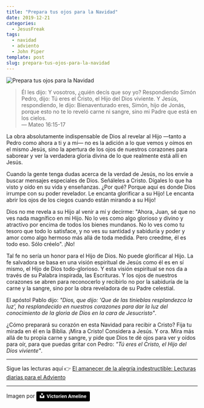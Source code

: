 ```yaml
---
title: "Prepara tus ojos para la Navidad"
date: 2019-12-21
categories:
  - JesusFreak
tags:
  - navidad
  - adviento
  - John Piper
template: post
slug: prepara-tus-ojos-para-la-navidad
---
```


![Prepara tus ojos para la Navidad](https://i.imgur.com/Zkjmm9c.jpg)

> Él les dijo: Y vosotros, ¿quién decís que soy yo? Respondiendo Simón Pedro, dijo: Tú eres el Cristo, el Hijo del Dios viviente. Y Jesús, respondiendo, le dijo: Bienaventurado eres, Simón, hijo de Jonás, porque esto no te lo reveló carne ni sangre, sino mi Padre que está en los cielos. <br />— Mateo 16:15-17

La obra absolutamente indispensable de Dios al revelar al Hijo —tanto a Pedro como ahora a ti y a mí— no es la adición a lo que vemos y oímos en el mismo Jesús, sino la apertura de los ojos de nuestros corazones para saborear y ver la verdadera gloria divina de lo que realmente está allí en Jesús.

Cuando la gente tenga dudas acerca de la verdad de Jesús, no los envíe a buscar mensajes especiales de Dios. Señáleles a Cristo. Dígales lo que ha visto y oído en su vida y enseñanzas. ¿Por qué? Porque aquí es donde Dios irrumpe con su poder revelador. Le encanta glorificar a su Hijo! Le encanta abrir los ojos de los ciegos cuando están mirando a su Hijo!

Dios no me revela a su Hijo al venir a mí y decirme: "Ahora, Juan, sé que no ves nada magnífico en mi Hijo. No lo ves como algo glorioso y divino y atractivo por encima de todos los bienes mundanos. No lo ves como tu tesoro que todo lo satisface, y no ves su santidad y sabiduría y poder y amor como algo hermoso más allá de toda medida. Pero creedme, él es todo eso. Sólo créelo". ¡No!

Tal fe no sería un honor para el Hijo de Dios. No puede glorificar al Hijo. La fe salvadora se basa en una visión espiritual de Jesús como él es en sí mismo, el Hijo de Dios todo-glorioso. Y esta visión espiritual se nos da a través de su Palabra inspirada, las Escrituras. Y los ojos de nuestros corazones se abren para reconocerlo y recibirlo no por la sabiduría de la carne y la sangre, sino por la obra reveladora de su Padre celestial.

El apóstol Pablo dijo: _"Dios, que dijo: 'Que de las tinieblas resplandezca la luz', ha resplandecido en nuestros corazones para dar la luz del conocimiento de la gloria de Dios en la cara de Jesucristo"_.

¿Cómo preparará su corazón en esta Navidad para recibir a Cristo? Fija tu mirada en él en la Biblia. ¡Mira a Cristo! Considera a Jesús. Y ora. Mira más allá de tu propia carne y sangre, y pide que Dios te dé ojos para ver y oídos para oír, para que puedas gritar con Pedro: _"Tú eres el Cristo, el Hijo del Dios viviente"_.

---

Sigue las lecturas aquí 👉 [El amanecer de la alegría indestructible: Lecturas diarias para el Adviento](/blog/el-amanecer-de-una-alegria-indestructible)

---

Imagen por <a style="background-color:black;color:white;text-decoration:none;padding:4px 6px;font-family:-apple-system, BlinkMacSystemFont, &quot;San Francisco&quot;, &quot;Helvetica Neue&quot;, Helvetica, Ubuntu, Roboto, Noto, &quot;Segoe UI&quot;, Arial, sans-serif;font-size:12px;font-weight:bold;line-height:1.2;display:inline-block;border-radius:3px" href="https://unsplash.com/@victo?utm_medium=referral&amp;utm_campaign=photographer-credit&amp;utm_content=creditBadge" target="_blank" rel="noopener noreferrer" title="Download free do whatever you want high-resolution photos from Victorien Ameline"><span style="display:inline-block;padding:2px 3px"><svg xmlns="http://www.w3.org/2000/svg" style="height:12px;width:auto;position:relative;vertical-align:middle;top:-2px;fill:white" viewBox="0 0 32 32"><title>unsplash-logo</title><path d="M10 9V0h12v9H10zm12 5h10v18H0V14h10v9h12v-9z"></path></svg></span><span style="display:inline-block;padding:2px 3px">Victorien Ameline</span></a>
